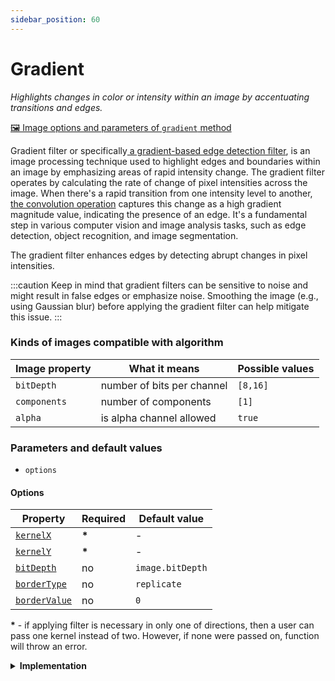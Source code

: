```yaml
---
sidebar_position: 60
---
```



# Gradient

_Highlights changes in color or intensity within an image by accentuating transitions and edges._

[🖼️ Image options and parameters of `gradient` method](https://api.image-js.org/classes/index.Image.html#gradientFilter)

Gradient filter or specifically[ a gradient-based edge detection filter](https://en.wikipedia.org/wiki/Graduated_neutral-density_filter 'wikipedia link on gradient filter'), is an image processing technique used to highlight edges and boundaries within an image by emphasizing areas of rapid intensity change. The gradient filter operates by calculating the rate of change of pixel intensities across the image. When there's a rapid transition from one intensity level to another, [the convolution operation](../../glossary.md#convolution 'glossary link on convolution') captures this change as a high gradient magnitude value, indicating the presence of an edge. It's a fundamental step in various computer vision and image analysis tasks, such as edge detection, object recognition, and image segmentation.

<GradientDemo />

The gradient filter enhances edges by detecting abrupt changes in pixel intensities.

:::caution
Keep in mind that gradient filters can be sensitive to noise and might result in false edges or emphasize noise. Smoothing the image (e.g., using Gaussian blur) before applying the gradient filter can help mitigate this issue.
:::

### Kinds of images compatible with algorithm

| Image property | What it means              | Possible values |
| -------------- | -------------------------- | --------------- |
| `bitDepth`     | number of bits per channel | `[8,16]`        |
| `components`   | number of components       | `[1]`           |
| `alpha`        | is alpha channel allowed   | `true`          |

### Parameters and default values

- `options`

#### Options

| Property                                                                                           | Required | Default value    |
| -------------------------------------------------------------------------------------------------- | -------- | ---------------- |
| [`kernelX`](https://api.image-js.org/interfaces/index.GradientFilterXOptions.html#kernelX)         | **\***   | -                |
| [`kernelY`](https://api.image-js.org/interfaces/index.GradientFilterYOptions.html#kernelY)         | **\***   | -                |
| [`bitDepth`](https://api.image-js.org/interfaces/index.GradientFilterXOptions.html#bitDepth)       | no       | `image.bitDepth` |
| [`borderType`](https://api.image-js.org/interfaces/index.GradientFilterXOptions.html#borderType)   | no       | `replicate`      |
| [`borderValue`](https://api.image-js.org/interfaces/index.GradientFilterXOptions.html#borderValue) | no       | `0`              |

**\*** - if applying filter is necessary in only one of directions, then a user can pass one kernel instead of two. However, if none were passed on, function will throw an error.

<details>
<summary><b>Implementation</b></summary>

Here's how gradient filter is implemented in ImageJS:

_Grayscale Conversion_: Before applying a gradient filter, the color image is converted into [grayscale](./grayscale.mdx 'internal link on grayscale filter'). This simplifies the processing by reducing the image to a single channel representing pixel intensities.

_Kernel Operators_: Gradient filter consists of small convolution [kernels](../../glossary.md#kernel 'glossary link on kernel'). Normally, one for detecting horizontal changes and another for vertical changes, however user might indicate only one kernel to check only one of directions. These kernels are usually 3x3 matrices of numerical weights.

_Convolution Operation_: The gradient filter is applied through a [convolution](../../glossary.md#convolution 'glossary link on convolution') operation, where the filter kernel slides over the grayscale image. At each position, the convolution operation involves element-wise multiplication of the filter kernel with the corresponding pixels in the image, followed by summing up the results. This sum represents the rate of intensity change (gradient) at that location in the image.

_Gradient Magnitude and Direction_: For each pixel, the gradient magnitude is calculated by combining the results of the horizontal and vertical convolutions. The corresponding values from each convolution are put in square and summed, then put in square root.

_Edge Detection_: The gradient magnitude values are used to identify regions of rapid intensity change, which correspond to edges in the image. Higher gradient magnitude values indicate stronger edges.

:::tip
_Thresholding_: To further refine the edges detected, a [thresholding](../operations/threshold.mdx 'internal link on threshold filter') step is often applied. Pixels with gradient magnitudes below a certain threshold are considered as non-edges, while those above the threshold are considered edges. This helps in reducing noise and emphasizing significant edges.
:::

</details>
